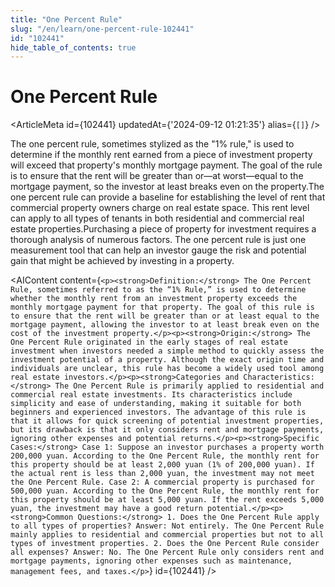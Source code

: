 ```yaml
---
title: "One Percent Rule"
slug: "/en/learn/one-percent-rule-102441"
id: "102441"
hide_table_of_contents: true
---
```



# One Percent Rule

<ArticleMeta id={102441} updatedAt={'2024-09-12 01:21:35'} alias={`[]`} />
<div className='border-solid border-b border-t-0 my-4 border-[var(--ifm-color-gray-300)]' />

The one percent rule, sometimes stylized as the "1% rule," is used to determine if the monthly rent earned from a piece of investment property will exceed that property's monthly mortgage payment. The goal of the rule is to ensure that the rent will be greater than or—at worst—equal to the mortgage payment, so the investor at least breaks even on the property.The one percent rule can provide a baseline for establishing the level of rent that commercial property owners charge on real estate space. This rent level can apply to all types of tenants in both residential and commercial real estate properties.Purchasing a piece of property for investment requires a thorough analysis of numerous factors. The one percent rule is just one measurement tool that can help an investor gauge the risk and potential gain that might be achieved by investing in a property.

<AIContent content={`<p><strong>Definition:</strong> The One Percent Rule, sometimes referred to as the “1% Rule,” is used to determine whether the monthly rent from an investment property exceeds the monthly mortgage payment for that property. The goal of this rule is to ensure that the rent will be greater than or at least equal to the mortgage payment, allowing the investor to at least break even on the cost of the investment property.</p><p><strong>Origin:</strong> The One Percent Rule originated in the early stages of real estate investment when investors needed a simple method to quickly assess the investment potential of a property. Although the exact origin time and individuals are unclear, this rule has become a widely used tool among real estate investors.</p><p><strong>Categories and Characteristics:</strong> The One Percent Rule is primarily applied to residential and commercial real estate investments. Its characteristics include simplicity and ease of understanding, making it suitable for both beginners and experienced investors. The advantage of this rule is that it allows for quick screening of potential investment properties, but its drawback is that it only considers rent and mortgage payments, ignoring other expenses and potential returns.</p><p><strong>Specific Cases:</strong> Case 1: Suppose an investor purchases a property worth 200,000 yuan. According to the One Percent Rule, the monthly rent for this property should be at least 2,000 yuan (1% of 200,000 yuan). If the actual rent is less than 2,000 yuan, the investment may not meet the One Percent Rule. Case 2: A commercial property is purchased for 500,000 yuan. According to the One Percent Rule, the monthly rent for this property should be at least 5,000 yuan. If the rent exceeds 5,000 yuan, the investment may have a good return potential.</p><p><strong>Common Questions:</strong> 1. Does the One Percent Rule apply to all types of properties? Answer: Not entirely. The One Percent Rule mainly applies to residential and commercial properties but not to all types of investment properties. 2. Does the One Percent Rule consider all expenses? Answer: No. The One Percent Rule only considers rent and mortgage payments, ignoring other expenses such as maintenance, management fees, and taxes.</p>`} id={102441} />
